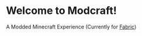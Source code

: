 # Welcome to Modcraft!

A Modded Minecraft Experience (Currently for [Fabric](https://fabricmc.net/))
